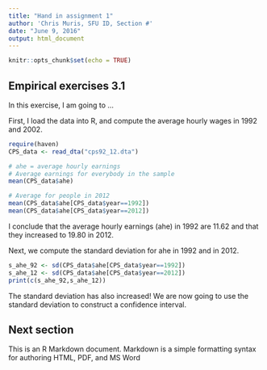 ```yaml
---
title: "Hand in assignment 1"
author: 'Chris Muris, SFU ID, Section #'
date: "June 9, 2016"
output: html_document
---
```


```r
knitr::opts_chunk$set(echo = TRUE)
```

## Empirical exercises 3.1

In this exercise, I am going to ...

First, I load the data into R, and compute the average hourly wages in 1992 and 2002.

```r
require(haven)
CPS_data <- read_dta("cps92_12.dta")

# ahe = average hourly earnings
# Average earnings for everybody in the sample
mean(CPS_data$ahe)

# Average for people in 2012
mean(CPS_data$ahe[CPS_data$year==1992])
mean(CPS_data$ahe[CPS_data$year==2012])

```

I conclude that the average hourly earnings (ahe) in 1992 are 11.62 and that they increased to 19.80 in 2012.

Next, we compute the standard deviation for ahe in 1992 and in 2012.

```r
s_ahe_92 <- sd(CPS_data$ahe[CPS_data$year==1992])
s_ahe_12 <- sd(CPS_data$ahe[CPS_data$year==2012])
print(c(s_ahe_92,s_ahe_12))
```

The standard deviation has also increased! We are now going to use the standard deviation to construct a confidence interval.



## Next section

This is an R Markdown document. Markdown is a simple formatting syntax for authoring HTML, PDF, and MS Word 
